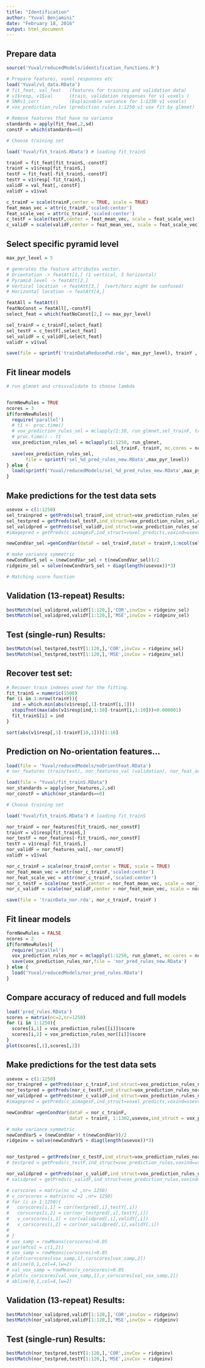 ```yaml
---
title: "Identification"
author: "Yuval Benjamini"
date: "February 18, 2016"
output: html_document
---
```


## Prepare data
```r

source('Yuval/reducedModels/identification_functions.R')

# Prepare features, voxel responses etc
load('Yuval/v1_data.RData')
# fit_feat, val_feat   (features for training and validation data)
# v1$resp, v1$val      (train, validation responses for v1 voxels )
# SNRv1_corr           (Explainable variance for 1:1250 v1 voxels)
# vox_prediction_rules (prediction rules 1:1250 v1 vox fit by glmnet)

# Remove features that have no variance
standards = apply(fit_feat,2,sd)
constF = which(standards==0)     

# Choose training set

load('Yuval/fit_trainS.RData') # loading fit_trainS

trainF = fit_feat[fit_trainS,-constF]
trainY = v1$resp[fit_trainS,]
testF = fit_feat[-fit_trainS,-constF]
testY = v1$resp[-fit_trainS,]
validF = val_feat[,-constF]
validY = v1$val

c_trainF = scale(trainF,center = TRUE, scale = TRUE)
feat_mean_vec = attr(c_trainF,'scaled:center')
feat_scale_vec = attr(c_trainF,'scaled:center')
c_testF = scale(testF,center = feat_mean_vec, scale = feat_scale_vec)
c_validF = scale(validF,center = feat_mean_vec, scale = feat_scale_vec)
```

## Select specific pyramid level

```r
max_pyr_level = 5

# generates the feature attributes vector.
# Orientation -> featAtt[1,] (1 vertical, 5 horizontal)  
# Pyramid level -> featAtt[2,]
# Vertical location -> featAtt[3,]  (vert/horz might be confused)
# Horizontal location -> featAtt[4,]

featAll = featAtt()
featNoConst = featAll[,-constF]
select_feat = which(featNoConst[2,] <= max_pyr_level)

sel_trainF = c_trainF[,select_feat]
sel_testF = c_testF[,select_feat]
sel_validF = c_validF[,select_feat]
validY = v1$val

save(file = sprintf('trainDataReduced%d.rda', max_pyr_level), trainY , sel_trainF)

```

## Fit linear models

```r

# run glmnet and crossvalidate to choose lambda


formNewRules = TRUE
ncores = 3
if(formNewRules){
  require('parallel')
  # t1 <- proc.time()
  # vox_prediction_rules_sel = mclapply(1:10, run_glmnet,sel_trainF, trainY, mc.cores = ncores)
  # proc.time() - t1
  vox_prediction_rules_sel = mclapply(1:1250, run_glmnet, 
                                      sel_trainF, trainY, mc.cores = ncores) 
  save(vox_prediction_rules_sel,
       file = sprintf('sel_%d_pred_rules_new.RData',max_pyr_level))
} else {
  load(sprintf('Yuval/reducedModels/sel_%d_pred_rules_new.RData',max_pyr_level))
} 
```

## Make predictions for the test data sets

```r
usevox = c(1:1250)
sel_trainpred = getPreds(sel_trainF,ind_struct=vox_prediction_rules_sel,usevox)
sel_testpred = getPreds(sel_testF,ind_struct=vox_prediction_rules_sel,usevox)
sel_validpred = getPreds(sel_validF,ind_struct=vox_prediction_rules_sel,usevox)
#imagepred = getPreds(c_aimagesF,ind_struct=voxel_predicts,voxind=usevox)

newCondVar_sel =genCondVar(dataF = sel_trainF,dataY = trainY,1:ncol(sel_trainF),usevox,ind_struct = vox_prediction_rules_sel)

# make variance symmetric
newCondVarS_sel = (newCondVar_sel + t(newCondVar_sel))/2
ridgeinv_sel = solve(newCondVarS_sel + diag(length(usevox))*3)


```


```r
# Matching score function

```

## Validation (13-repeat) Results:
```r
bestMatch(sel_validpred,validY[1:120,],'COR',invCov = ridgeinv_sel)
bestMatch(sel_validpred,validY[1:120,],'MSE',invCov = ridgeinv_sel)

```

## Test (single-run) Results:
```r
bestMatch(sel_testpred,testY[1:120,],'COR',invCov = ridgeinv_sel)
bestMatch(sel_testpred,testY[1:120,],'MSE',invCov = ridgeinv_sel)

```

## Recover test set:

```r

# Recover train indexes used for the fitting. 
fit_trainS = numeric(1500)
for (i in 1:nrow(trainY)){
  ind = which.min(abs(v1$resp[,1]-trainY[i,1]))
  stopifnot(max(abs(v1$resp[ind,1:10]-trainY[i,1:10]))<0.000001)
  fit_trainS[i] = ind
}            

sort(abs(v1$resp[,1]-trainY[10,1]))[1:10]

```

## Prediction on No-orientation features...

```r

load(file = 'Yuval/reducedModels/noOrientFeat.RData')
# nor_features (train/test), nor_features_val (validation), nor_feat_ann (annotation)

load(file = "Yuval/fit_trainS.RData")
nor_standards = apply(nor_features,2,sd)
nor_constF = which(nor_standards==0)     

# Choose training set

load('Yuval/fit_trainS.RData') # loading fit_trainS

nor_trainF = nor_features[fit_trainS,-nor_constF]
trainY = v1$resp[fit_trainS,]
nor_testF = nor_features[-fit_trainS,-nor_constF]
testY = v1$resp[-fit_trainS,]
nor_validF = nor_features_val[,-nor_constF]
validY = v1$val

nor_c_trainF = scale(nor_trainF,center = TRUE, scale = TRUE)
nor_feat_mean_vec = attr(nor_c_trainF,'scaled:center')
nor_feat_scale_vec = attr(nor_c_trainF,'scaled:center')
nor_c_testF = scale(nor_testF,center = nor_feat_mean_vec, scale = nor_feat_scale_vec)
nor_c_validF = scale(nor_validF,center = nor_feat_mean_vec, scale = nor_feat_scale_vec)

save(file = 'trainData_nor.rda', nor_c_trainF, trainY )

```

## Fit linear models

```r

formNewRules = FALSE
ncores = 2
if(formNewRules){
  require('parallel')
  vox_prediction_rules_nor = mclapply(1:1250, run_glmnet, mc.cores = ncores) 
  save(vox_prediction_rules_nor,file = 'nor_pred_rules_new.RData')
} else {
  load('Yuval/reducedModels/nor_pred_rules.RData')
} 
```

## Compare accuracy of reduced and full models

```r

load('pred_rules.RData')
scores = matrix(nc=2,nr=1250)
for (i in 1:1250){
  scores[i,1] = vox_prediction_rules[[i]]$score
  scores[i,2] = vox_prediction_rules_nor[[i]]$score
}
plot(scores[,1],scores[,2])
```


## Make predictions for the test data sets

```r
usevox = c(1:1250)
nor_trainpred = getPreds(nor_c_trainF,ind_struct=vox_prediction_rules_nor,voxind=usevox)
nor_testpred = getPreds(nor_c_testF,ind_struct=vox_prediction_rules_nor,voxind=usevox)
nor_validpred = getPreds(nor_c_validF,ind_struct=vox_prediction_rules_nor,voxind=usevox)
#imagepred = getPreds(c_aimagesF,ind_struct=voxel_predicts,voxind=usevox)

newCondVar =genCondVar(dataF = nor_c_trainF, 
                       dataY = trainY, 1:1302,usevox,ind_struct = vox_prediction_rules_nor)

# make variance symmetric
newCondVarS = (newCondVar + t(newCondVar))/2
ridgeinv = solve(newCondVarS + diag(length(usevox))*3)
```

```r
```

```r

nor_testpred = getPreds(nor_c_testF,ind_struct=vox_prediction_rules_nor,voxind=usevox)
# testpred = getPreds(c_testF,ind_struct=vox_prediction_rules,voxind=usevox)

nor_validpred = getPreds(nor_c_validF,ind_struct=vox_prediction_rules_nor,voxind=usevox)
# validpred = getPreds(c_validF,ind_struct=vox_prediction_rules,voxind=usevox)

# corscores = matrix(nc =2 ,nr= 1250)
# v_corscores = matrix(nc =2 ,nr= 1250)
# for (i in 1:1250){
#   corscores[i,1] = cor(testpred[,i],testY[,i])
#   corscores[i,2] = cor(nor_testpred[,i],testY[,i])
#   v_corscores[i,1] = cor(validpred[,i],validY[,i])
#   v_corscores[i,2] = cor(nor_validpred[,i],validY[,i])
# 
# }
# vox_samp = rowMeans(corscores)>0.05
# par(mfcol = c(1,2))
# vox_samp = rowMeans(corscores)>0.05
# plot(corscores[vox_samp,1],corscores[vox_samp,2])
# abline(0,1,col=4,lw=2)
# val_vox_samp = rowMeans(v_corscores)>0.05
# plot(v_corscores[val_vox_samp,1],v_corscores[val_vox_samp,2])
# abline(0,1,col=4,lw=2)

```

## Validation (13-repeat) Results:
```r
bestMatch(nor_validpred,validY[1:120,],'COR',invCov = ridgeinv)
bestMatch(nor_validpred,validY[1:120,],'MSE',invCov = ridgeinv)

```

## Test (single-run) Results:
```r
bestMatch(nor_testpred,testY[1:120,],'COR',invCov = ridgeinv)
bestMatch(nor_testpred,testY[1:120,],'MSE',invCov = ridgeinv)

```

